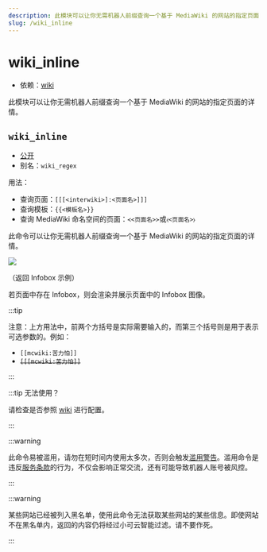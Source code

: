 ```yaml
---
description: 此模块可以让你无需机器人前缀查询一个基于 MediaWiki 的网站的指定页面的详情
slug: /wiki_inline
---
```


# wiki_inline

- 依赖：[wiki](wiki)

此模块可以让你无需机器人前缀查询一个基于 MediaWiki 的网站的指定页面的详情。

## `wiki_inline`

- [公开](permissions)
- 别名：`wiki_regex`

用法：

- 查询页面：`[[[<interwiki>]:<页面名>]]]`
- 查询模板：`{{<模板名>}}`
- 查询 MediaWiki 命名空间的页面：`≺<页面名>≻`或`⧼<页面名>⧽`

此命令可以让你无需机器人前缀查询一个基于 MediaWiki 的网站的指定页面的详情。

![](https://z1.ax1x.com/2023/11/18/piN0Tkq.png)

（返回 Infobox 示例）

若页面中存在 Infobox，则会渲染并展示页面中的 Infobox 图像。

:::tip

注意：上方用法中，前两个方括号是实际需要输入的，而第三个括号则是用于表示可选参数的。例如：

- `[[mcwiki:苦力怕]]`
- ~~`[[[mcwiki:苦力怕]]`~~

:::

:::tip 无法使用？

请检查是否参照 [wiki](wiki) 进行配置。

:::

:::warning

此命令易被滥用，请勿在短时间内使用太多次，否则会触发[滥用警告](abuse_warning)。滥用命令是违反[服务条款](policy)的行为，不仅会影响正常交流，还有可能导致机器人账号被风控。

:::

:::warning

某些网站已经被列入黑名单，使用此命令无法获取某些网站的某些信息。即使网站不在黑名单内，返回的内容仍将经过小可云智能过滤。请不要作死。

:::

